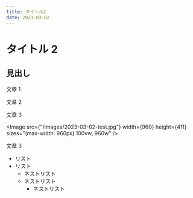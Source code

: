 ```yaml
---
title: タイトル2
date: 2023-03-02
---
```


# タイトル 2

## 見出し

文章 1

文章 2

文章 3

<Image
  src={"/images/2023-03-02-test.jpg"}
  width={960}
  height={411}
  sizes="(max-width: 960px) 100vw, 960w"
/>

文章 3

- リスト
- リスト
  - ネストリスト
  - ネストリスト
    - ネストリスト
